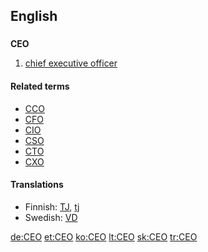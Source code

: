 {{see|ceo}}
==English==

==={{initialism}}===
'''CEO'''

# [[chief executive officer]]

{{rfc-level|Related terms at L4+ not in L3 POS section}}

====Related terms====
*[[CCO]]
*[[CFO]]
*[[CIO]]
*[[CSO]]
*[[CTO]]
*[[CXO]]

====Translations====
*Finnish: [[TJ]], [[tj]]
*Swedish: [[VD]]

[[de:CEO]]
[[et:CEO]]
[[ko:CEO]]
[[lt:CEO]]
[[sk:CEO]]
[[tr:CEO]]